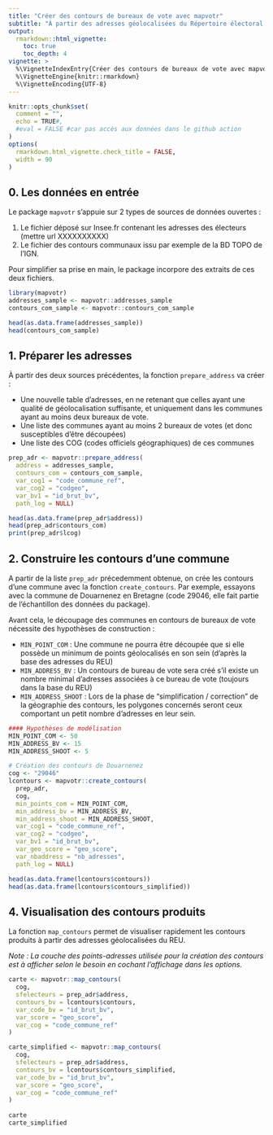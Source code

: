 ```yaml
---
title: "Créer des contours de bureaux de vote avec mapvotr"
subtitle: "À partir des adresses géolocalisées du Répertoire électoral unique (REU)"
output:
  rmarkdown::html_vignette:
    toc: true
    toc_depth: 4
vignette: >
  %\VignetteIndexEntry{Créer des contours de bureaux de vote avec mapvotr}
  %\VignetteEngine{knitr::rmarkdown}
  %\VignetteEncoding{UTF-8}
---
```



```r
knitr::opts_chunk$set(
  comment = "",
  echo = TRUE#,
  #eval = FALSE #car pas accès aux données dans le github action
)
options(
  rmarkdown.html_vignette.check_title = FALSE,
  width = 90
)
```


## 0. Les données en entrée

Le package `mapvotr` s'appuie sur 2 types de sources de données ouvertes : 

1. Le fichier déposé sur Insee.fr contenant les adresses des électeurs (mettre url XXXXXXXXXX)
2. Le fichier des contours communaux issu par exemple de la BD TOPO de l'IGN.

Pour simplifier sa prise en main, le package incorpore des extraits de ces deux fichiers.

```r
library(mapvotr)
addresses_sample <- mapvotr::addresses_sample
contours_com_sample <- mapvotr::contours_com_sample

head(as.data.frame(addresses_sample))
head(contours_com_sample)
```


## 1. Préparer les adresses

À partir des deux sources précédentes, la fonction `prepare_address` va créer : 

* Une nouvelle table d'adresses, en ne retenant que celles ayant une qualité de géolocalisation suffisante, et uniquement dans les communes ayant au moins deux bureaux de vote.
* Une liste des communes ayant au moins 2 bureaux de votes (et donc susceptibles d'être découpées)
* Une liste des COG (codes officiels géographiques) de ces communes


```r
prep_adr <- mapvotr::prepare_address(
  address = addresses_sample,
  contours_com = contours_com_sample,
  var_cog1 = "code_commune_ref",
  var_cog2 = "codgeo",
  var_bv1 = "id_brut_bv",
  path_log = NULL) 

head(as.data.frame(prep_adr$address))
head(prep_adr$contours_com)
print(prep_adr$lcog)

```

## 2. Construire les contours d'une commune

A partir de la liste `prep_adr` précedemment obtenue, on crée les contours d'une commune avec la fonction `create_contours`. 
Par exemple, essayons avec la commune de Douarnenez en Bretagne (code 29046, elle fait partie de l'échantillon des données du package).

Avant cela, le découpage des communes en contours de bureaux de vote nécessite des hypothèses de construction : 

* `MIN_POINT_COM` : Une commune ne pourra être découpée que si elle possède un minimum de points géolocalisés en son sein (d'après la base des adresses du REU)
* `MIN_ADDRESS_BV` : Un contours de bureau de vote sera créé s'il existe un nombre minimal d'adresses associées à ce bureau de vote (toujours dans la base du REU)
* `MIN_ADDRESS_SHOOT` : Lors de la phase de "simplification / correction" de la géographie des contours, les polygones concernés seront ceux comportant un petit nombre d'adresses en leur sein.

```r

#### Hypothèses de modélisation
MIN_POINT_COM <- 50
MIN_ADDRESS_BV <- 15
MIN_ADDRESS_SHOOT <- 5

# Création des contours de Douarnenez
cog <- "29046" 
lcontours <- mapvotr::create_contours(
  prep_adr,
  cog,
  min_points_com = MIN_POINT_COM,
  min_address_bv = MIN_ADDRESS_BV,
  min_address_shoot = MIN_ADDRESS_SHOOT,
  var_cog1 = "code_commune_ref",
  var_cog2 = "codgeo",
  var_bv1 = "id_brut_bv",
  var_geo_score = "geo_score",
  var_nbaddress = "nb_adresses",
  path_log = NULL)

head(as.data.frame(lcontours$contours))
head(as.data.frame(lcontours$contours_simplified))
```

## 4. Visualisation des contours produits

La fonction `map_contours` permet de visualiser rapidement les contours produits à partir des adresses géolocalisées du REU.

*Note : La couche des points-adresses utilisée pour la création des contours est à afficher selon le besoin en cochant l'affichage dans les options.*

```r


carte <- mapvotr::map_contours(
  cog,
  sfelecteurs = prep_adr$address,
  contours_bv = lcontours$contours,
  var_code_bv = "id_brut_bv",
  var_score = "geo_score",
  var_cog = "code_commune_ref"
)

carte_simplified <- mapvotr::map_contours(
  cog,
  sfelecteurs = prep_adr$address,
  contours_bv = lcontours$contours_simplified,
  var_code_bv = "id_brut_bv",
  var_score = "geo_score",
  var_cog = "code_commune_ref"
)
  
carte
carte_simplified



```









